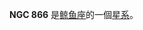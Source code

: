 {{NGCInfoBox|NGCID=NGC 866|發現者=路易斯·斯威夫特|發現日期=1886年10月3日|其他編號=NGC 863, NGC 885, UGC 1727|曆元=J2000.0|赤經=2時14分33.5秒
|赤緯=0°45'58"|星座=鲸鱼座|星體=星系|星等=13|表面亮度=13|藍等=13.9}}

'''NGC 866''' 是[[鲸鱼座|鲸鱼座]]的一個[[星系|星系]]。

{{NGCReference|866}}
{{Catalogs|NGC=866}}




{{Galaxy-stub}}